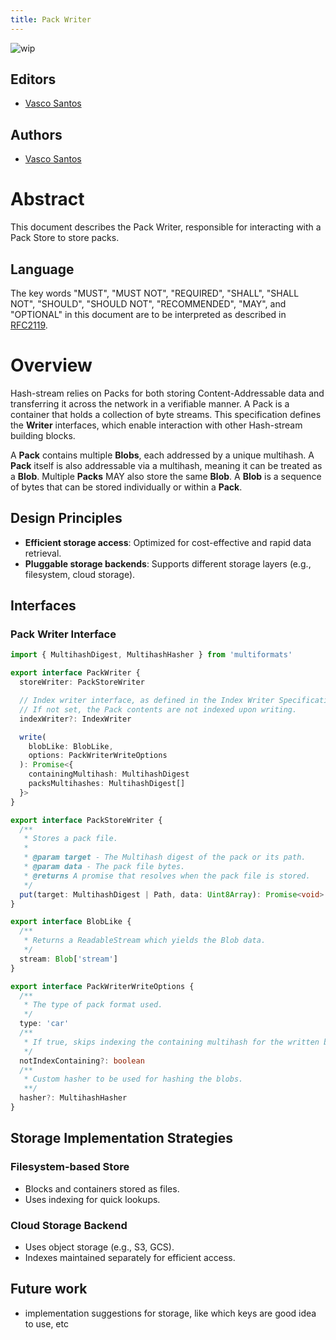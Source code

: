 ```yaml
---
title: Pack Writer
---
```


![wip](https://img.shields.io/badge/status-wip-orange.svg?style=flat-square)

## Editors

- [Vasco Santos](https://github.com/vasco-santos)

## Authors

- [Vasco Santos](https://github.com/vasco-santos)

# Abstract

This document describes the Pack Writer, responsible for interacting with a Pack Store to store packs.

## Language

The key words "MUST", "MUST NOT", "REQUIRED", "SHALL", "SHALL NOT", "SHOULD", "SHOULD NOT", "RECOMMENDED", "MAY", and "OPTIONAL" in this document are to be interpreted as described in [RFC2119](https://datatracker.ietf.org/doc/html/rfc2119).

# Overview

Hash-stream relies on Packs for both storing Content-Addressable data and transferring it across the network in a verifiable manner. A Pack is a container that holds a collection of byte streams. This specification defines the **Writer** interfaces, which enable interaction with other Hash-stream building blocks.

A **Pack** contains multiple **Blobs**, each addressed by a unique multihash. A **Pack** itself is also addressable via a multihash, meaning it can be treated as a **Blob**. Multiple **Packs** MAY also store the same **Blob**. A **Blob** is a sequence of bytes that can be stored individually or within a **Pack**.

## Design Principles

- **Efficient storage access**: Optimized for cost-effective and rapid data retrieval.
- **Pluggable storage backends**: Supports different storage layers (e.g., filesystem, cloud storage).

## Interfaces

### Pack Writer Interface

```ts
import { MultihashDigest, MultihashHasher } from 'multiformats'

export interface PackWriter {
  storeWriter: PackStoreWriter

  // Index writer interface, as defined in the Index Writer Specification
  // If not set, the Pack contents are not indexed upon writing.
  indexWriter?: IndexWriter

  write(
    blobLike: BlobLike,
    options: PackWriterWriteOptions
  ): Promise<{
    containingMultihash: MultihashDigest
    packsMultihashes: MultihashDigest[]
  }>
}

export interface PackStoreWriter {
  /**
   * Stores a pack file.
   *
   * @param target - The Multihash digest of the pack or its path.
   * @param data - The pack file bytes.
   * @returns A promise that resolves when the pack file is stored.
   */
  put(target: MultihashDigest | Path, data: Uint8Array): Promise<void>
}

export interface BlobLike {
  /**
   * Returns a ReadableStream which yields the Blob data.
   */
  stream: Blob['stream']
}

export interface PackWriterWriteOptions {
  /**
   * The type of pack format used.
   */
  type: 'car'
  /**
   * If true, skips indexing the containing multihash for the written blob.
   */
  notIndexContaining?: boolean
  /**
   * Custom hasher to be used for hashing the blobs.
   **/
  hasher?: MultihashHasher
}
```

## Storage Implementation Strategies

### Filesystem-based Store

- Blocks and containers stored as files.
- Uses indexing for quick lookups.

### Cloud Storage Backend

- Uses object storage (e.g., S3, GCS).
- Indexes maintained separately for efficient access.

## Future work

- implementation suggestions for storage, like which keys are good idea to use, etc

